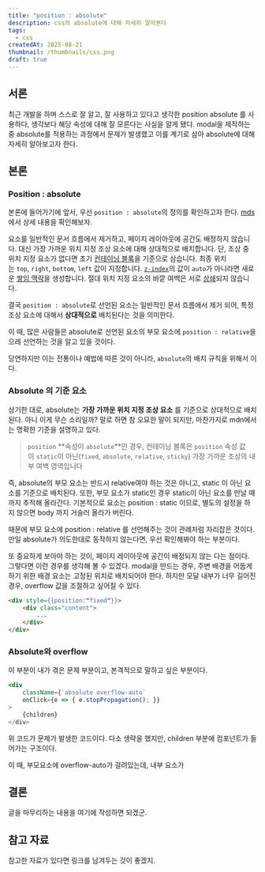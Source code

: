 ```yaml
---
title: "position : absolute"
description: css의 absolute에 대해 자세히 알아본다
tags:
  - css
createdAt: 2025-08-21
thumbnail: /thumbnails/css.png
draft: true
---
```

## 서론

최근 개발을 하며 스스로 잘 알고, 잘 사용하고 있다고 생각한 position absolute 를 사용하다, 생각보다 해당 속성에 대해 잘 모른다는 사실을 알게 됐다. modal을 제작하는 중 absolute를 적용하는 과정에서 문제가 발생했고 이를 계기로 삼아 absolute에 대해 자세히 알아보고자 한다.

## 본론

### Position : absolute

본론에 들어가기에 앞서, 우선 `position : absolute`의 정의를 확인하고자 한다. [mds](https://developer.mozilla.org/ko/docs/Web/CSS/position)에서 상세 내용을 확인해보자.

>
요소를 일반적인 문서 흐름에서 제거하고, 페이지 레이아웃에 공간도 배정하지 않습니다. 대신 가장 가까운 위치 지정 조상 요소에 대해 상대적으로 배치합니다. 단, 조상 중 위치 지정 요소가 없다면 초기 [컨테이닝 블록](https://developer.mozilla.org/ko/docs/Web/CSS/CSS_display/Containing_block)을 기준으로 삼습니다. 최종 위치는 `top`, `right`, `bottom`, `left` 값이 지정합니다.
[`z-index`](https://developer.mozilla.org/ko/docs/Web/CSS/z-index)의 값이 `auto`가 아니라면 새로운 [쌓임 맥락](https://developer.mozilla.org/ko/docs/Web/CSS/CSS_positioned_layout/Stacking_context)을 생성합니다. 절대 위치 지정 요소의 바깥 여백은 서로 [상쇄](https://developer.mozilla.org/ko/docs/Web/CSS/CSS_box_model/Mastering_margin_collapsing)되지 않습니다.

결국 `position : absolute`로 선언된 요소는 일반적인 문서 흐름에서 제거 되어, 특정 조상 요소에 대해서 **상대적으로** 배치된다는 것을 의미한다. 

이 때, 많은 사람들은 absolute로 선언된 요소의 부모 요소에 `position : relative`을 으레 선언하는 것을 알고 있을 것이다. 

당연하지만 이는 전통이나 예법에 따른 것이 아니라, `absolute`의 배치 규칙을 위해서 이다.


### Absolute 의 기준 요소

상기한 대로, absolute는 **가장 가까운 위치 지정 조상 요소** 를 기준으로 상대적으로 배치된다. 아니 이게 무슨 소리일까?  말로 하면 참 오묘한 말이 되지만, 마찬가지로 mdn에서는 명확한 기준을 설명하고 있다.  

>`position` **속성이 `absolute`**인 경우, 컨테이닝 블록은 `position` 속성 값이 `static`이 아닌(`fixed`, `absolute`, `relative`, `sticky`) 가장 가까운 조상의 내부 여백 영역입니다

즉, absolute의 부모 요소는 반드시 relative여야 하는 것은 아니고, static 이 아닌 요소를 기준으로 배치된다. 또한, 부모 요소가 static인 경우 static이 아닌 요소를 만날 때 까지 추적해 올라간다. 기본적으로 요소는 position : static 이므로, 별도의 설정을 하지 않으면 body 까지 거슬러 올라가 버린다.

때문에 부모 요소에 position : relative 를 선언해주는 것이 관례처럼 자리잡은 것이다.  
만일 absolute가 의도한대로 동작하지 않는다면, 우선 확인해봐야 하는 부분이다.  

또 중요하게 보아야 하는 것이, 페이지 레이아웃에 공간이 배정되지 않는 다는 점이다. 그렇다면 이런 경우를 생각해 볼 수 있겠다. modal을 만드는 경우, 주변 배경을 어둡게 하기 위한 배경 요소는 고정된 위치로 배치되어야 한다. 하지만 모달 내부가 너무 길어진 경우, overflow 값을 조절하고 싶어질 수 있다.

```HTML
<div style={{position:"fixed"}}>
	<div class="content">
		...
	</div>
</div>
```
### Absolute와 overflow

이 부분이 내가 겪은 문제 부분이고, 본격적으로 말하고 싶은 부분이다.

```jsx
<div
	className={`absolute overflow-auto` 
	onClick={e => { e.stopPropagation(); }} 
>
	{children} 
</div>
```

위 코드가 문제가 발생한 코드이다. 다소 생략을 했지만, children 부분에 컴포넌트가 들어가는 구조이다.  

이 때, 부모요소에 overflow-auto가 걸려있는데, 내부 요소가 





## 결론

글을 마무리하는 내용을 여기에 작성하면 되겠군.

## 참고 자료

참고한 자료가 있다면 링크를 남겨두는 것이 좋겠지.
